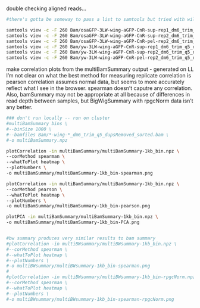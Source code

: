
```r

```


double checking aligned reads... 
```bash
#there's gotta be someway to pass a list to samtools but tried with wildcards and find, no dice

samtools view -c -F 260 Bam/osaGFP-3LW-wing-aGFP-CnR-sup-rep1_dm6_trim_q5_dupsRemoved.bam
samtools view -c -F 260 Bam/osaGFP-3LW-wing-aGFP-CnR-sup-rep2_dm6_trim_q5_dupsRemoved.bam
samtools view -c -F 260 Bam/osaGFP-3LW-wing-aGFP-CnR-pel-rep2_dm6_trim_q5_dupsRemoved.bam
samtools view -c -F 260 Bam/yw-3LW-wing-aGFP-CnR-sup-rep1_dm6_trim_q5_dupsRemoved.bam
samtools view -c -F 260 Bam/yw-3LW-wing-aGFP-CnR-sup-rep2_dm6_trim_q5_dupsRemoved.bam
samtools view -c -F 260 Bam/yw-3LW-wing-aGFP-CnR-pel-rep2_dm6_trim_q5_dupsRemoved.bam
```


make correlation plots from the multiBamSummary output - generated on LL
I'm not clear on what the best method for measuring replicate correlation is
pearson correlation assumes normal data, but seems to more accurately reflect what I see in the browser.
spearman doesn't caputre any correlation.
Also, bamSummary may not be appropriate at all because of differences in read depth between samples, but BigWigSummary with rpgcNorm data isn't any better.
```bash

### don't run locally -- run on cluster
#multiBamSummary bins \
#--binSize 1000 \
#--bamfiles Bam/*-wing-*_dm6_trim_q5_dupsRemoved_sorted.bam \
#-o multiBamSummary.npz

plotCorrelation -in multiBamSummary/multiBamSummary-1kb_bin.npz \
--corMethod spearman \
--whatToPlot heatmap \
--plotNumbers \
-o multiBamSummary/multiBamSummary-1kb_bin-spearman.png

plotCorrelation -in multiBamSummary/multiBamSummary-1kb_bin.npz \
--corMethod pearson \
--whatToPlot heatmap \
--plotNumbers \
-o multiBamSummary/multiBamSummary-1kb_bin-pearson.png

plotPCA -in multiBamSummary/multiBamSummary-1kb_bin.npz \
-o multiBamSummary/multiBamSummary-1kb_bin-PCA.png


#bw summary produces very similar results to bam summary
#plotCorrelation -in multiBWsummary/multiBWsummary-1kb_bin.npz \
#--corMethod spearman \
#--whatToPlot heatmap \
#--plotNumbers \
#-o multiBWsummary/multiBWsummary-1kb_bin-spearman.png
#
#plotCorrelation -in multiBWsummary/multiBWsummary-1kb_bin-rpgcNorm.npz \
#--corMethod spearman \
#--whatToPlot heatmap \
#--plotNumbers \
#-o multiBWsummary/multiBWsummary-1kb_bin-spearman-rpgcNorm.png


```


